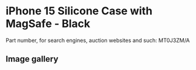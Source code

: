 # iPhone 15 Silicone Case with MagSafe - Black

Part number, for search engines, auction websites and such: MT0J3ZM/A

## Image gallery

<div style={{ width: "768px" }}>
  <GalleryComponent
    images={[
      {
        original: "/everysource/MT0J3",
        thumbnail: "/everypreview/MT0J3",
      },
      {
        original: "/everysource/MT0J3_AV1",
        thumbnail: "/everypreview/MT0J3_AV1",
      },
      {
        original: "/everysource/MT0J3_AV2",
        thumbnail: "/everypreview/MT0J3_AV2",
      },
      {
        original: "/everysource/MT0J3_AV3",
        thumbnail: "/everypreview/MT0J3_AV3",
      },
      {
        original: "/everysource/MT0J3_AV4",
        thumbnail: "/everypreview/MT0J3_AV4",
      },
      {
        original: "/everysource/MT0J3_AV5",
        thumbnail: "/everypreview/MT0J3_AV5",
      },
      {
        original: "/everysource/MT0J3_AV6",
        thumbnail: "/everypreview/MT0J3_AV6",
      }
    ]}
  />
</div>